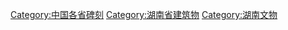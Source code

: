 [[Category:中国各省碑刻|Category:中国各省碑刻]]
[[Category:湖南省建筑物|Category:湖南省建筑物]]
[[Category:湖南文物|Category:湖南文物]]